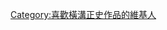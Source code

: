 {{Userbox
  |border-c = #000000
  |border-s = 1
  |id-c     = #cc0000
  |id-s     = 
  |id-fc    = #ffffff
  |info-c   = #ffffff
  |info-s   = 10
  |info-fc  = #000000
  |id       = {{lang|ja|横溝<br>正史}}
  |info     = 這個用戶喜歡'''[[橫溝正史]]'''的作品。
}}

[[Category:喜歡橫溝正史作品的維基人]]